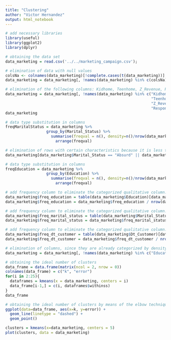 ```yaml
---
title: "Clustering"
author: "Victor Hernandez"
output: html_notebook
---
```


```r
# add necessary libraries
library(useful)
library(ggplot2)
library(dplyr)

```
```r
# obtaining the data set
data_marketing = read.csv('../../marketing_campaign.csv');

# elimination of data with null values
colsNa <- colnames(data_marketing)[!complete.cases(t(data_marketing))]
data_marketing = data_marketing[, !names(data_marketing) %in% c(colsNa)]
```
```r
# elimination of the following columns: Kidhome, Teenhome, Z_Revenue, Response
data_marketing = data_marketing[, !names(data_marketing) %in% c("Kidhome", 
                                                                "Teenhome",
                                                                "Z_Revenue",
                                                                "Response")]
data_marketing
```
```r
# data type substitution in columns
freqMaritalStatus = data_marketing %>%
                  group_by(Marital_Status) %>%
                    summarise(freqval = n(), density=n()/nrow(data_marketing)) %>%
                      arrange(freqval)
```
```r
# elimination of rows with certain characteristics because it is less than 0.00
data_marketing[data_marketing$Marital_Status == "Absurd" || data_marketing$Marital_Status == "YOLO" || data_marketing$Marital_Status == "Alone", ]
```
```r
# data type substitution in columns
freqEducation = data_marketing %>%
                  group_by(Education) %>%
                    summarise(freqval = n(), density=n()/nrow(data_marketing)) %>%
                      arrange(freqval)
```
```r
# add frequency column to eliminate the categorized qualitative column.
data_marketing$freq_education = table(data_marketing$Education)[data_marketing$Education]
data_marketing$freq_education = data_marketing$freq_education / nrow(data_marketing)
```
```r
# add frequency column to eliminate the categorized qualitative column.
data_marketing$freq_marital_status = table(data_marketing$Marital_Status)[data_marketing$Marital_Status]
data_marketing$freq_marital_status = data_marketing$freq_marital_status / nrow(data_marketing)
```
```r
# add frequency column to eliminate the categorized qualitative column.
data_marketing$freq_dt_customer = table(data_marketing$Dt_Customer)[data_marketing$Dt_Customer]
data_marketing$freq_dt_customer = data_marketing$freq_dt_customer / nrow(data_marketing)
```
```r
# elimination of columns, since they are already categorized by density
data_marketing = data_marketing[, !names(data_marketing) %in% c("Education", "Marital_Status", "Dt_Customer")]
```
```r
# obtaining the ideal number of clusters
data_frame = data.frame(matrix(ncol = 2, nrow = 0))
colnames(data_frame) = c("k", "error")
for(i in 2:25){
  dataframes = kmeans(x = data_marketing, centers = i)
  data_frame[i-1,] = c(i, dataframes$withinss)
}
data_frame
```
```r
# obtaining the ideal number of clusters by means of the elbow technique
ggplot(data=data_frame, aes(x=k, y=error)) + 
  geom_line(linetype = "dashed") + 
  geom_point()
```
```r
clusters = kmeans(x=data_marketing, centers = 5)
plot(clusters, data = data_marketing)
```

